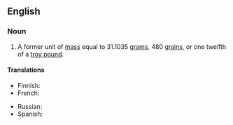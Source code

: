 {{also|troyounce}}
==English==

===Noun===
{{en-noun}}

# A former unit of [[mass]] equal to 31.1035 [[gram]]s, 480 [[grain]]s, or one twelfth of a [[troy pound]].

====Translations====
{{trans-top|historical unit}}
* Finnish: {{t|fi|troy-unssi}}
* French: {{t+|fr|once troy|f}}
{{trans-mid}}
* Russian: {{t+|ru|тро́йская у́нция|f}}
* Spanish: {{t+|es|onza troy|f}}
{{trans-bottom}}